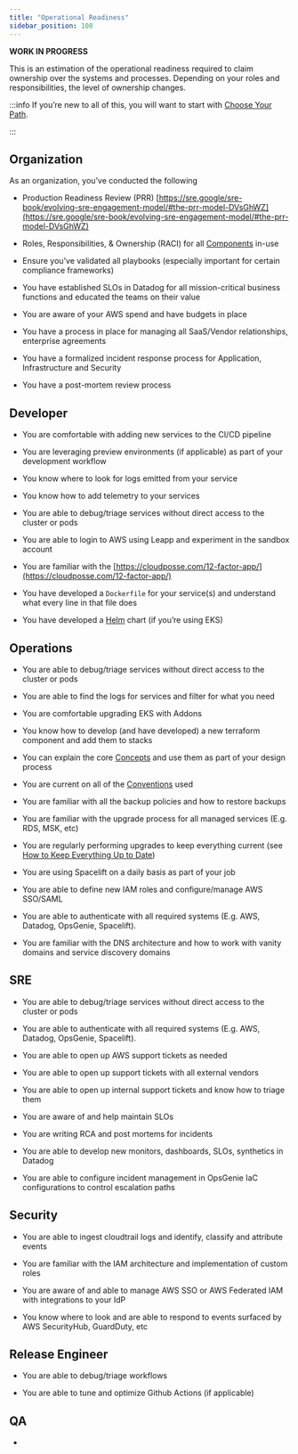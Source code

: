 ```yaml
---
title: "Operational Readiness"
sidebar_position: 100
---
```

**WORK IN PROGRESS**

This is an estimation of the operational readiness required to claim ownership over the systems and processes. Depending on your roles and responsibilities, the level of ownership changes.

:::info
If you’re new to all of this, you will want to start with [Choose Your Path](/intro/path/).

:::

## Organization
As an organization, you’ve conducted the following

- Production Readiness Review (PRR) [https://sre.google/sre-book/evolving-sre-engagement-model/#the-prr-model-DVsGhWZ](https://sre.google/sre-book/evolving-sre-engagement-model/#the-prr-model-DVsGhWZ)

- Roles, Responsibilities, & Ownership  (RACI) for all [Components](/components) in-use

- Ensure you’ve validated all playbooks (especially important for certain compliance frameworks)

- You have established SLOs in Datadog for all mission-critical business functions and educated the teams on their value

- You are aware of your AWS spend and have budgets in place

- You have a process in place for managing all SaaS/Vendor relationships, enterprise agreements

- You have a formalized incident response process for Application, Infrastructure and Security

- You have a post-mortem review process

## Developer
- You are comfortable with adding new services to the CI/CD pipeline

- You are leveraging preview environments (if applicable) as part of your development workflow

- You know where to look for logs emitted from your service

- You know how to add telemetry to your services

- You are able to debug/triage services without direct access to the cluster or pods

- You are able to login to AWS using Leapp and experiment in the sandbox account

- You are familiar with the [https://cloudposse.com/12-factor-app/](https://cloudposse.com/12-factor-app/)

- You have developed a `Dockerfile` for your service(s) and understand what every line in that file does

- You have developed a [Helm](/resources/legacy/helm) chart (if you’re using EKS)

## Operations
- You are able to debug/triage services without direct access to the cluster or pods

- You are able to find the logs for services and filter for what you need

- You are comfortable upgrading EKS with Addons

- You know how to develop (and have developed) a new terraform component and add them to stacks

- You can explain the core [Concepts](/resources/legacy/fundamentals/concepts) and use them as part of your design process

- You are current on all of the [Conventions](/learn/conventions) used

- You are familiar with all the backup policies and how to restore backups

- You are familiar with the upgrade process for all managed services (E.g. RDS, MSK, etc)

- You are regularly performing upgrades to keep everything current (see [How to Keep Everything Up to Date](/learn/maintenance/upgrades/how-to-keep-everything-up-to-date))

- You are using Spacelift on a daily basis as part of your job

- You are able to define new IAM roles and configure/manage AWS SSO/SAML

- You are able to authenticate with all required systems (E.g. AWS, Datadog, OpsGenie, Spacelift).

- You are familiar with the DNS architecture and how to work with vanity domains and service discovery domains

## SRE
- You are able to debug/triage services without direct access to the cluster or pods

- You are able to authenticate with all required systems (E.g. AWS, Datadog, OpsGenie, Spacelift).

- You are able to open up AWS support tickets as needed

- You are able to open up support tickets with all external vendors

- You are able to open up internal support tickets and know how to triage them

- You are aware of and help maintain SLOs

- You are writing RCA and post mortems for incidents

- You are able to develop new monitors, dashboards, SLOs, synthetics in Datadog

- You are able to configure incident management in OpsGenie IaC configurations to control escalation paths

## Security
- You are able to ingest cloudtrail logs and identify, classify and attribute events

- You are familiar with the IAM architecture and implementation of custom roles

- You are aware of and able to manage AWS SSO or AWS Federated IAM with integrations to your IdP

- You know where to look and are able to respond to events surfaced by AWS SecurityHub, GuardDuty, etc

## Release Engineer
- You are able to debug/triage workflows

- You are able to tune and optimize Github Actions (if applicable)

## QA
-


